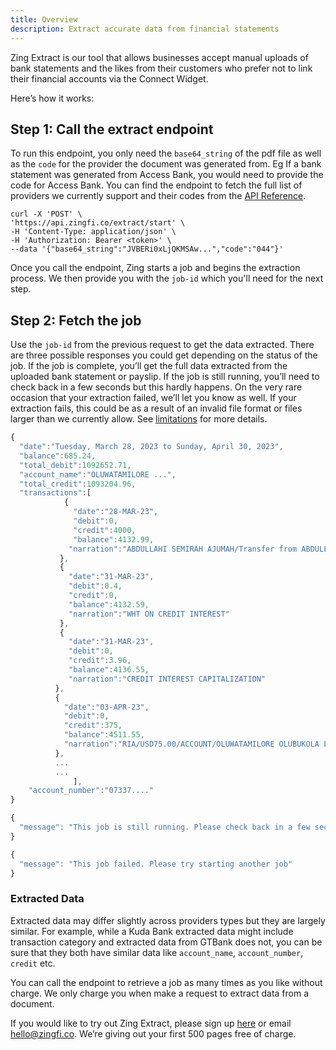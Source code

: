 ```yaml
---
title: Overview
description: Extract accurate data from financial statements
---
```

Zing Extract is our tool that allows businesses accept manual uploads of bank statements and the likes from their customers who prefer not to link their financial accounts via the Connect Widget.

Here’s how it works:

## Step 1: Call the extract endpoint

To run this endpoint, you only need the `base64_string` of the pdf file as well as the `code` for the provider the document was generated from. Eg If a bank statement was generated from Access Bank, you would need to provide the code for Access Bank. You can find the endpoint to fetch the full list of providers we currently support and their codes from the [API Reference](/api-reference/start-here).

```
curl -X 'POST' \
'https://api.zingfi.co/extract/start' \
-H 'Content-Type: application/json' \
-H 'Authorization: Bearer <token>' \
--data '{"base64_string":"JVBERi0xLjQKMSAw...","code":"044"}'
```

Once you call the endpoint, Zing starts a job and begins the extraction process. We then provide you with the `job-id` which you'll need for the next step.

## Step 2: Fetch the job

Use the `job-id` from the previous request to get the data extracted. There are three possible responses you could get depending on the status of the job. If the job is complete, you’ll get the full data extracted from the uploaded bank statement or payslip. If the job is still running, you’ll need to check back in a few seconds but this hardly happens. On the very rare occasion that your extraction failed, we’ll let you know as well. If your extraction fails, this could be as a result of an invalid file format or files larger than we currently allow. See [limitations](/zing-extract/limitations) for more details.

<CodeGroup>

```javascript Response - COMPLETED (Access Bank)
{
  "date":"Tuesday, March 28, 2023 to Sunday, April 30, 2023",
  "balance":685.24,
  "total_debit":1092652.71,
  "account_name":"OLUWATAMILORE ...",
  "total_credit":1093204.96,
  "transactions":[
            {
              "date":"28-MAR-23",
              "debit":0,
              "credit":4000,
              "balance":4132.99,
             "narration":"ABDULLAHI SEMIRAH AJUMAH/Transfer from ABDULLAHI SEMIRAH AJUMAH to OLUWATAMILORE OLUBUKOLA LAWAL"
           },
           {
             "date":"31-MAR-23",
             "debit":0.4,
             "credit":0,
             "balance":4132.59,
             "narration":"WHT ON CREDIT INTEREST"
           },
           {
             "date":"31-MAR-23",
             "debit":0,
             "credit":3.96,
             "balance":4136.55,
             "narration":"CREDIT INTEREST CAPITALIZATION"
          },
          {
            "date":"03-APR-23",
            "debit":0,
            "credit":375,
            "balance":4511.55,
            "narration":"RIA/USD75.00/ACCOUNT/OLUWATAMILORE OLUBUKOLA LAWAL/CA66114219"
          },
          ...
          ...
              ],
    "account_number":"07337...."
}
```

```javascript Response - RUNNING
{
  "message": "This job is still running. Please check back in a few seconds"
}
```

```javascript Response - FAILED
{
  "message": "This job failed. Please try starting another job"
}
```

</CodeGroup>

### Extracted Data

Extracted data may differ slightly across providers types but they are largely similar. For example, while a Kuda Bank extracted data might include transaction category and extracted data from GTBank does not, you can be sure that they both have similar data like `account_name`, `account_number`, `credit` etc. 

You can call the endpoint to retrieve a job as many times as you like without charge. We only charge you when make a request to extract data from a document. 

If you would like to try out Zing Extract, please sign up [here](https://tally.so/r/mKpkWV) or email [hello@zingfi.co](mailto:hello@zingfi.co). We’re giving out your first 500 pages free of charge.
